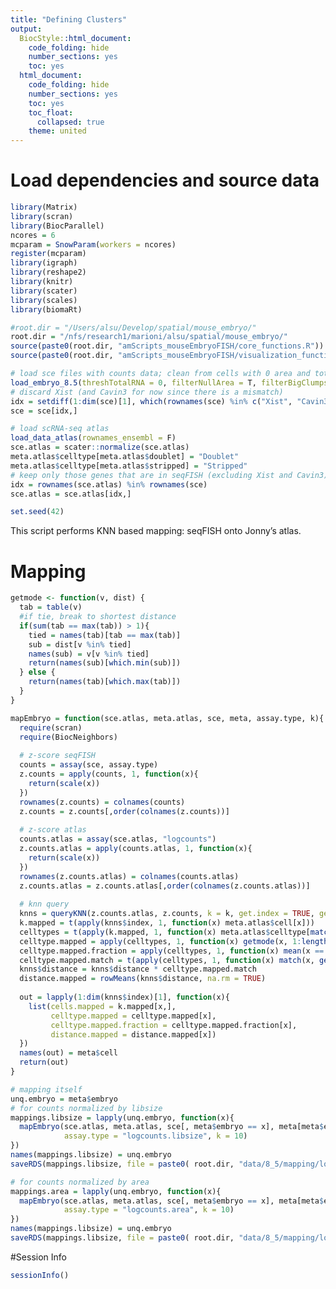 ```yaml
---
title: "Defining Clusters"
output:
  BiocStyle::html_document:
    code_folding: hide
    number_sections: yes
    toc: yes  
  html_document:
    code_folding: hide
    number_sections: yes
    toc: yes
    toc_float:
      collapsed: true
    theme: united
---
```


# Load dependencies and source data

```r

library(Matrix)
library(scran)
library(BiocParallel)
ncores = 6
mcparam = SnowParam(workers = ncores)
register(mcparam)
library(igraph)
library(reshape2)
library(knitr)
library(scater)
library(scales)
library(biomaRt)

#root.dir = "/Users/alsu/Develop/spatial/mouse_embryo/"
root.dir = "/nfs/research1/marioni/alsu/spatial/mouse_embryo/"
source(paste0(root.dir, "amScripts_mouseEmbryoFISH/core_functions.R"))
source(paste0(root.dir, "amScripts_mouseEmbryoFISH/visualization_functions.R"))

# load sce files with counts data; clean from cells with 0 area and total # mRNA < user's threshold 
load_embryo_8.5(threshTotalRNA = 0, filterNullArea = T, filterBigClumps = T, dir = "cluster")
# discard Xist (and Cavin3 for now since there is a mismatch)
idx = setdiff(1:dim(sce)[1], which(rownames(sce) %in% c("Xist", "Cavin3")) )
sce = sce[idx,]

# load scRNA-seq atlas
load_data_atlas(rownames_ensembl = F)
sce.atlas = scater::normalize(sce.atlas)
meta.atlas$celltype[meta.atlas$doublet] = "Doublet"
meta.atlas$celltype[meta.atlas$stripped] = "Stripped"
# keep only those genes that are in seqFISH (excluding Xist and Cavin3)
idx = rownames(sce.atlas) %in% rownames(sce)
sce.atlas = sce.atlas[idx,]

set.seed(42)


```

This script performs KNN based mapping: seqFISH onto Jonny's atlas.

# Mapping 

```r

getmode <- function(v, dist) {
  tab = table(v)
  #if tie, break to shortest distance
  if(sum(tab == max(tab)) > 1){
    tied = names(tab)[tab == max(tab)]
    sub = dist[v %in% tied]
    names(sub) = v[v %in% tied]
    return(names(sub)[which.min(sub)])
  } else {
    return(names(tab)[which.max(tab)])
  }
}

mapEmbryo = function(sce.atlas, meta.atlas, sce, meta, assay.type, k){
  require(scran)
  require(BiocNeighbors)
  
  # z-score seqFISH
  counts = assay(sce, assay.type)
  z.counts = apply(counts, 1, function(x){
    return(scale(x))
  })
  rownames(z.counts) = colnames(counts)
  z.counts = z.counts[,order(colnames(z.counts))]
  
  # z-score atlas
  counts.atlas = assay(sce.atlas, "logcounts")
  z.counts.atlas = apply(counts.atlas, 1, function(x){
    return(scale(x))
  })
  rownames(z.counts.atlas) = colnames(counts.atlas)
  z.counts.atlas = z.counts.atlas[,order(colnames(z.counts.atlas))]
  
  # knn query
  knns = queryKNN(z.counts.atlas, z.counts, k = k, get.index = TRUE, get.distance = TRUE)
  k.mapped = t(apply(knns$index, 1, function(x) meta.atlas$cell[x]))
  celltypes = t(apply(k.mapped, 1, function(x) meta.atlas$celltype[match(x, meta.atlas$cell)]))
  celltype.mapped = apply(celltypes, 1, function(x) getmode(x, 1:length(x)))
  celltype.mapped.fraction = apply(celltypes, 1, function(x) mean(x == getmode(x, 1:length(x))))
  celltype.mapped.match = t(apply(celltypes, 1, function(x) match(x, getmode(x, 1:length(x)))))
  knns$distance = knns$distance * celltype.mapped.match
  distance.mapped = rowMeans(knns$distance, na.rm = TRUE)
  
  out = lapply(1:dim(knns$index)[1], function(x){
    list(cells.mapped = k.mapped[x,],
         celltype.mapped = celltype.mapped[x],
         celltype.mapped.fraction = celltype.mapped.fraction[x],
         distance.mapped = distance.mapped[x])
  })
  names(out) = meta$cell
  return(out)
}

# mapping itself
unq.embryo = meta$embryo
# for counts normalized by libsize
mappings.libsize = lapply(unq.embryo, function(x){
  mapEmbryo(sce.atlas, meta.atlas, sce[, meta$embryo == x], meta[meta$embryo == x,], 
            assay.type = "logcounts.libsize", k = 10)
})
names(mappings.libsize) = unq.embryo
saveRDS(mappings.libsize, file = paste0( root.dir, "data/8_5/mapping/logcounts_libsize__knn.rds"))

# for counts normalized by area
mappings.area = lapply(unq.embryo, function(x){
  mapEmbryo(sce.atlas, meta.atlas, sce[, meta$embryo == x], meta[meta$embryo == x,], 
            assay.type = "logcounts.area", k = 10)
})
names(mappings.libsize) = unq.embryo
saveRDS(mappings.libsize, file = paste0( root.dir, "data/8_5/mapping/logcounts_area__knn.rds"))

```


#Session Info
```r
sessionInfo()
```
